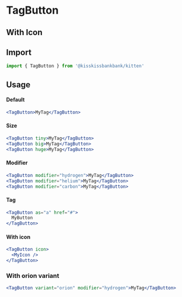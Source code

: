
<Meta title="Buttons/TagButton" component={TagButton} />

# TagButton

<Canvas>
  <Story name="Example" story={stories.Default} />
</Canvas>

## With Icon

<Canvas>
  <Story name="WithIcon" story={stories.WithIcon} />
</Canvas>

## Import

```jsx
import { TagButton } from '@kisskissbankbank/kitten'
```

## Usage

#### Default

```jsx
<TagButton>MyTag</TagButton>
```

#### Size

```jsx
<TagButton tiny>MyTag</TagButton>
<TagButton big>MyTag</TagButton>
<TagButton huge>MyTag</TagButton>
```

#### Modifier

```jsx
<TagButton modifier="hydrogen">MyTag</TagButton>
<TagButton modifier="helium">MyTag</TagButton>
<TagButton modifier="carbon">MyTag</TagButton>
```

#### Tag

```jsx
<TagButton as="a" href="#">
  MyButton
</TagButton>
```

#### With icon

```jsx
<TagButton icon>
  <MyIcon />
</TagButton>
```


### With orion variant

```jsx
<TagButton variant="orion" modifier="hydrogen">MyTag</TagButton>
```
